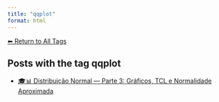 ```yaml
---
title: "qqplot"
format: html
---
```


[⬅ Return to All Tags](../tags.qmd)

## Posts with the tag **qqplot**

- [🎓📊 Distribuição Normal — Parte 3: Gráficos, TCL e Normalidade Aproximada](/posts/cursos/estatistica/distribuicao_normal/parte-3/distribuicao-normal-parte3.html)

